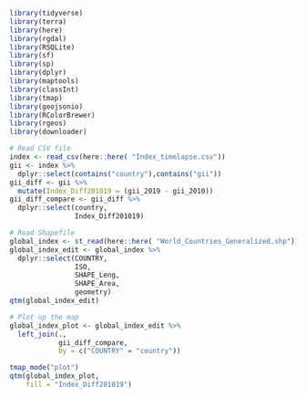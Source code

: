 ```r
library(tidyverse)
library(terra)
library(here)
library(rgdal)
library(RSQLite)
library(sf)
library(sp)
library(dplyr)
library(maptools)
library(classInt)
library(tmap)
library(geojsonio)
library(RColorBrewer)
library(rgeos)
library(downloader)
```


```r
# Read CSV file
index <- read_csv(here::here( "Index_timelapse.csv"))
gii <- index %>%
  dplyr::select(contains("country"),contains("gii"))
gii_diff <- gii %>%
  mutate(Index_Diff201019 = (gii_2019 - gii_2010))
gii_diff_compare <- gii_diff %>%
  dplyr::select(country, 
                Index_Diff201019)
```


```r
# Read Shapefile
global_index <- st_read(here::here( "World_Countries_Generalized.shp"))
global_index_edit <- global_index %>%
  dplyr::select(COUNTRY,
                ISO,
                SHAPE_Leng,
                SHAPE_Area,
                geometry)
qtm(global_index_edit)
```


```r
# Plot up the map
global_index_plot <- global_index_edit %>%
  left_join(.,
            gii_diff_compare,
            by = c("COUNTRY" = "country"))

tmap_mode("plot")
qtm(global_index_plot,
    fill = "Index_Diff201019")
```

